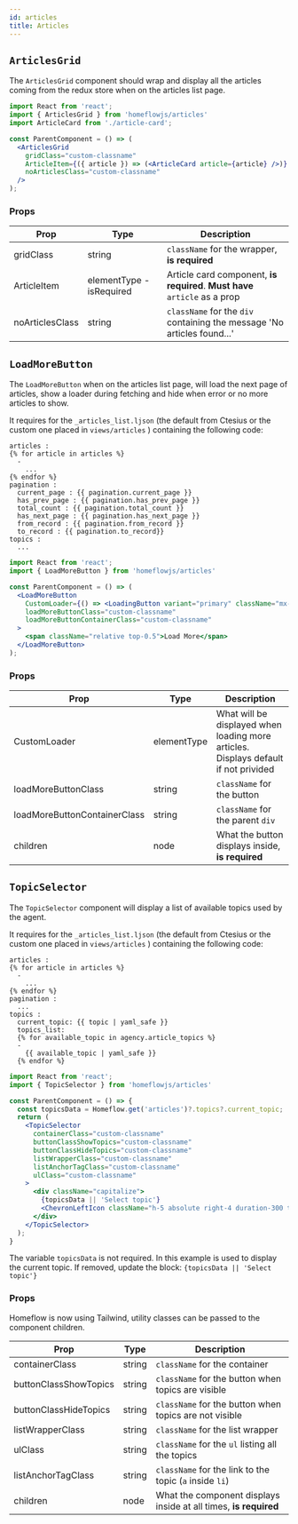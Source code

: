 ```yaml
---
id: articles
title: Articles
---
```


## `ArticlesGrid`

The `ArticlesGrid` component should wrap and display all the articles coming from the redux store when on the articles list page.

```jsx
import React from 'react';
import { ArticlesGrid } from 'homeflowjs/articles'
import ArticleCard from './article-card';

const ParentComponent = () => (
  <ArticlesGrid 
    gridClass="custom-classname" 
    ArticleItem={({ article }) => (<ArticleCard article={article} />)}
    noArticlesClass="custom-classname"
  />
);
```

### Props

| Prop       | Type | Description                          |
| ---------- | ---- | ------------------------------------ |
| gridClass   | string | `className` for the wrapper, **is required** |
| ArticleItem | elementType - isRequired  | Article card component, **is required**. **Must have** `article` as a prop|
| noArticlesClass | string  | `className` for the `div` containing the message 'No articles found...' |


## `LoadMoreButton`

The `LoadMoreButton` when on the articles list page, will load the next page of articles, show a loader during fetching and hide when error or no more articles to show.

It requires for the `_articles_list.ljson` (the default from Ctesius or the custom one placed in `views/articles` ) containing the following code:

``` ljson
articles :
{% for article in articles %}
  -
    ...
{% endfor %}
pagination :
  current_page : {{ pagination.current_page }}
  has_prev_page : {{ pagination.has_prev_page }}
  total_count : {{ pagination.total_count }}
  has_next_page : {{ pagination.has_next_page }}
  from_record : {{ pagination.from_record }}
  to_record : {{ pagination.to_record}}
topics :
  ...
```

```jsx
import React from 'react';
import { LoadMoreButton } from 'homeflowjs/articles'

const ParentComponent = () => (
  <LoadMoreButton 
    CustomLoader={() => <LoadingButton variant="primary" className="mx-auto h-13 w-full lg:w-50 max-w-xs lg:mb-4" />}
    loadMoreButtonClass="custom-classname"
    loadMoreButtonContainerClass="custom-classname"
  >
    <span className="relative top-0.5">Load More</span>
  </LoadMoreButton>
);
```

### Props

| Prop       | Type | Description                          |
| ---------- | ---- | ------------------------------------ |
| CustomLoader   | elementType | What will be displayed when loading more articles. Displays default if not privided |
| loadMoreButtonClass | string | `className` for the button |
| loadMoreButtonContainerClass | string  | `className` for the parent `div` |
| children | node  | What the button displays inside, **is required** |



## `TopicSelector`

The `TopicSelector` component will display a list of available topics used by the agent.

It requires for the `_articles_list.ljson` (the default from Ctesius or the custom one placed in `views/articles` ) containing the following code:

``` ljson
articles :
{% for article in articles %}
  -
    ...
{% endfor %}
pagination :
  ...
topics :
  current_topic: {{ topic | yaml_safe }}
  topics_list: 
  {% for available_topic in agency.article_topics %}
  -
    {{ available_topic | yaml_safe }}
  {% endfor %}
```

```jsx
import React from 'react';
import { TopicSelector } from 'homeflowjs/articles'

const ParentComponent = () => {
  const topicsData = Homeflow.get('articles')?.topics?.current_topic;
  return (
    <TopicSelector
      containerClass="custom-classname"
      buttonClassShowTopics="custom-classname"
      buttonClassHideTopics="custom-classname"
      listWrapperClass="custom-classname"
      listAnchorTagClass="custom-classname"
      ulClass="custom-classname"
    >
      <div className="capitalize">
        {topicsData || 'Select topic'}
        <ChevronLeftIcon className="h-5 absolute right-4 duration-300 top-4 transition-all -rotate-90" />
      </div>
    </TopicSelector>
  );
}
```

The variable `topicsData` is not required. In this example is used to display the current topic.
If removed, update the block: `{topicsData || 'Select topic'}`


### Props

Homeflow is now using Tailwind, utility classes can be passed to the component children.

| Prop       | Type | Description                          |
| ---------- | ---- | ------------------------------------ |
| containerClass   | string | `className` for the container |
| buttonClassShowTopics | string | `className` for the button when topics are visible|
| buttonClassHideTopics | string  | `className` for the button when topics are not visible |
| listWrapperClass | string  | `className` for the list wrapper |
| ulClass | string  | `className` for the `ul` listing all the topics |
| listAnchorTagClass | string  | `className` for the link to the topic (`a` inside `li`) |
| children | node  | What the component displays inside at all times, **is required** |